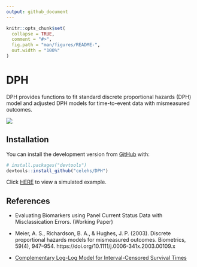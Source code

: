```yaml
---
output: github_document
---
```


<!-- README.md is generated from README.Rmd. Please edit that file -->

```r
knitr::opts_chunk$set(
  collapse = TRUE,
  comment = "#>",
  fig.path = "man/figures/README-",
  out.width = "100%"
)
```

# DPH

DPH provides functions to fit standard discrete proportional hazards (DPH) model and adjusted DPH models for time-to-event data with mismeasured outcomes.

![](https://github.com/celehs/misclassification/blob/master/flowchart/flowchart-misclassification.jpg?raw=true)

## Installation

You can install the development version from [GitHub](https://github.com/celehs/DPH) with:

``` r
# install.packages("devtools")
devtools::install_github("celehs/DPH")
```

Click [HERE](articles/sim_example.html) to view a simulated example.

## References

- Evaluating Biomarkers using Panel Current Status Data with
Misclassication Errors. (Working Paper)

- Meier, A. S., Richardson, B. A., & Hughes, J. P. (2003). Discrete proportional hazards models for mismeasured outcomes. Biometrics, 59(4), 947–954. https://doi.org/10.1111/j.0006-341x.2003.00109.x

- [Complementary Log-Log Model for Interval-Censored Survival Times](https://documentation.sas.com/?cdcId=statcdc&cdcVersion=14.2&docsetId=statug&docsetTarget=statug_logistic_examples19.htm&locale=en#statug.logistic.logx12codea)
